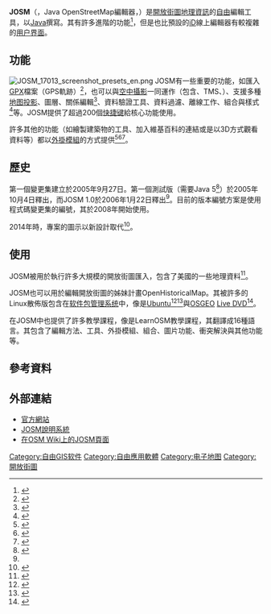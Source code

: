 {{NoteTA|G1=IT|G2=FL}}
{{Infobox software
| name                   = JOSM
| logo                   = JOSM Logotype 2019.svg
| logo_size              = 100px
| screenshot             = JOSM 17013 screenshot zh-CN.png
| screenshot_size        = 240px
| caption                = 僅顯示OpenStreetMap資料圖層的JOSM（標準樣式）
| author                 = Immanuel Scholz
| developer              = Dirk Stöcker與其他貢獻者
| released               = {{Start date and age|2006|1|22}}<ref name="josm-1.0">{{cite web|author1=Immanuel Scholz|title=JOSM 1.0 released|url=https://lists.openstreetmap.org/pipermail/talk/2006-January/002163.html|accessdate=2016-07-16|date=2006-01-22|archive-date=2016-09-18|archive-url=https://web.archive.org/web/20160918033147/https://lists.openstreetmap.org/pipermail/talk/2006-January/002163.html|dead-url=no}}</ref>
| latest release version = 18360
| latest release date    = {{Release date and age|2022|01|03}}
| programming language   = [[Java|Java]]（第八版或更新）
| platform               = 多平臺（[[Windows|Windows]], [[Linux|Linux]], [[OS_X|OS X]]）
| genre                  = [[地理資訊系統|GIS軟體]]
| language count         = 34
| license                = [[GNU通用公共许可证|GNU GPL v2]]
}}
'''JOSM'''（{{Audio|GT JOSM.ogg|聆聽}}，Java OpenStreetMap編輯器，{{lang-en|Java OpenStreetMap Editor}}）是[[開放街圖|開放街圖]][[地理信息系统|地理資訊]]的[[自由软件|自由]]編輯工具，以[[Java|Java]]撰寫。其有許多進階的功能<ref>{{cite book |editors=Jokar Arsanjani, J., Zipf, A., Mooney, P., Helbich, M. |date=2015 |title=OpenStreetMap in GIScience: Experiences, Research, and Applications|url=http://www.springer.com/us/book/0000000000000 |location= |publisher=Springer |page=71}}</ref>，但是也比預設的[[ID_(軟體)|iD]]線上編輯器有較複雜的[[用户界面|用户界面]]。

== 功能 ==
[[File:JOSM_17013_screenshot_presets_en.png|thumb]]
JOSM有一些重要的功能，如匯入[[GPX|GPX]]檔案（GPS軌跡）<ref>{{cite book |date=2013 |title=Geographic Information Systems: Concepts, Methodologies, Tools, and Applications |url=http://www.igi-global.com/book/geographic-information-systems/66203 |location=USA |publisher=Information Resources Management Association |page=546 |isbn=1466620382 |access-date=2016-07-16 |archive-date=2020-07-25 |archive-url=https://web.archive.org/web/20200725054023/https://www.igi-global.com/book/geographic-information-systems/66203 |dead-url=no }}</ref>，也可以與[[空中攝影|空中攝影]]一同運作（包含{{link-en|WMS|Web Map Service}}、TMS、{{link-en|WMTS|Web Map Tile Service}}）、支援多種[[地图投影|地图投影]]、圖層、關係編輯<ref>{{cite web|author1=Ruth Maben|title=Mapping complex features in JOSM using relations|url=https://www.mapbox.com/blog/josm-relations/|publisher=Mapbox|accessdate=2016-07-16|date=2016-05-04|archive-date=2017-02-16|archive-url=https://web.archive.org/web/20170216050234/https://www.mapbox.com/blog/josm-relations/|dead-url=yes}}</ref>、資料驗證工具、資料過濾、離線工作、組合與樣式<ref name="PacktPub">{{cite book | url=https://www.packtpub.com/books/content/checking-openstreetmap-data-problems | title=OpenStreetMap | publisher=PacktPub | date=2010-09 | accessdate=2016-07-16 | author=Bennett Jonathan | archive-date=2017-08-01 | archive-url=https://web.archive.org/web/20170801201159/https://www.packtpub.com/books/content/checking-openstreetmap-data-problems | dead-url=no }}</ref>等。JOSM提供了超過200個[[快捷键|快捷键]]給核心功能使用。

許多其他的功能（如繪製建築物的工具、加入維基百科的連結或是以3D方式觀看資料等）都以[[外掛模組|外掛模組]]的方式提供<ref name="Linux Weekly News">{{cite web | url=https://lwn.net/Articles/322163/ | title=OpenStreetMap: the data behind the maps | publisher=Linux Weekly News | date=2009-03-06 | accessdate=2016-05-22 | author=Chance Tom | archive-date=2020-06-04 | archive-url=https://web.archive.org/web/20200604194624/https://lwn.net/Articles/322163/ | dead-url=no }}</ref><ref name="osm-traffic-simulation">{{cite web | url=https://depositonce.tu-berlin.de/handle/11303/4976 | title=OpenStreetMap for traffic simulation | publisher=Technische Universitat Berlin Collection | date=2015-09-02 | accessdate=2016-05-22 | author1=Michael Zilske | author2=Andreas Neumann | author3=Kai  Nagel | archive-date=2020-08-30 | archive-url=https://web.archive.org/web/20200830192024/https://depositonce.tu-berlin.de/handle/11303/4976 | dead-url=no }}</ref><ref name="annotation-edition-josm-plugin">{{cite web |url=http://www.sciencedirect.com/science/article/pii/S1877042814001451 |title=Annotation edition JOSM Plugin, in A framework and a tool for semantic annotation of POIs in OpenStreetMap |publisher=Procedia - Social and Behavioral Sciences, Volume 111, Pages 1092–1101 |date=2014-02-05 |accessdate=2016-05-22 |author1=F Scioscia |author2=M Binetti |author3=M Ruta |author4=S Ieva |author5=Eugenio Di Sciascio |archive-date=2021-10-27 |archive-url=https://web.archive.org/web/20211027025034/https://www.sciencedirect.com/science/article/pii/S1877042814001451 }}</ref>。

== 歷史 ==
第一個變更集建立於2005年9月27日。第一個測試版（需要Java 5<ref>{{cite web|author1=Immanuel Scholz|title=JOSM Beta available to download|url=https://lists.openstreetmap.org/pipermail/talk/2005-October/001181.html|accessdate=2016-07-16|date=2005-10-04|archive-date=2016-12-11|archive-url=https://web.archive.org/web/20161211011011/https://lists.openstreetmap.org/pipermail/talk/2005-October/001181.html|dead-url=no}}</ref>）於2005年10月4日釋出，而JOSM 1.0於2006年1月22日釋出<ref name="josm-1.0"/>。目前的版本編號方案是使用程式碼變更集的編號，其於2008年開始使用。

2014年時，專案的圖示以新設計取代<ref>{{cite web|author1=HarryWood|title=A new logo for JOSM, the Java OpenStreetMap Editor|url=https://blog.openstreetmap.org/2014/12/12/josm-new-logo/|accessdate=2016-07-16|date=2014-12-12|archive-date=2021-01-22|archive-url=https://web.archive.org/web/20210122001422/https://blog.openstreetmap.org/2014/12/12/josm-new-logo/|dead-url=no}}</ref>。

== 使用 ==
JOSM被用於執行許多大規模的開放街圖匯入，包含了美國的一些地理資料<ref name="Tiger">{{cite web | url=https://www.linux.com/news/openstreetmap-project-completes-import-united-states-tiger-data | title=OpenStreetMap project completes import of United States TIGER data | publisher=Linux.com | date=2008-01-23 | accessdate=2016-05-22 | author=Nathan Willis | archive-date=2020-08-20 | archive-url=https://web.archive.org/web/20200820131850/https://www.linux.com/news/openstreetmap-project-completes-import-united-states-tiger-data/ | dead-url=no }}</ref>。

JOSM也可以用於編輯開放街圖的姊妹計畫OpenHistoricalMap。其被許多的Linux散佈版包含在[[软件包管理系统|软件包管理系统]]中，像是[[Ubuntu|Ubuntu]]<ref name="ubuntu">{{cite web | url=https://help.ubuntu.com/community/JOSM | title=JOSM | publisher=help.ubuntu.com | date=2009-12-10 | accessdate=2016-05-22 | archive-date=2020-10-21 | archive-url=https://web.archive.org/web/20201021221613/https://help.ubuntu.com/community/JOSM | dead-url=no }}</ref><ref>{{cite web | url=https://wiki.ubuntuusers.de/JOSM/ | title=JOSM | publisher=ubuntuusers.de | date=2016-04-22 | accessdate=2016-05-22 | archive-date=2021-01-22 | archive-url=https://web.archive.org/web/20210122014703/https://wiki.ubuntuusers.de/JOSM/ | dead-url=no }}</ref>與[[开源地理空间基金会|OSGEO]] [[Live_CD|Live DVD]]<ref>{{cite web | url=http://live.osgeo.org/en/overview/osm_overview.html | title=OSGEO-DVD | publisher=OSGEO | accessdate=2016-05-22 | archive-date=2020-09-20 | archive-url=https://web.archive.org/web/20200920110247/https://live.osgeo.org/en/overview/osm_overview.html | dead-url=no }}</ref>。

在JOSM中也提供了許多教學課程，像是LearnOSM教學課程，其翻譯成16種語言。其包含了編輯方法、工具、外掛模組、組合、圖片功能、衝突解決與其他功能等。

== 參考資料 ==
{{Reflist}}

== 外部連結 ==
{{commons category|JOSM}}
* [https://josm.openstreetmap.de/ 官方網站] {{Wayback|url=https://josm.openstreetmap.de/ |date=20210201172455 }} 
* [https://josm.openstreetmap.de/wiki/Help JOSM說明系統] {{Wayback|url=https://josm.openstreetmap.de/wiki/Help |date=20210117131355 }}
* [https://wiki.openstreetmap.org/wiki/JOSM 在OSM Wiki上的JOSM頁面] {{Wayback|url=https://wiki.openstreetmap.org/wiki/JOSM |date=20210110055348 }}

[[Category:自由GIS软件|Category:自由GIS软件]]
[[Category:自由應用軟體|Category:自由應用軟體]]
[[Category:电子地图|Category:电子地图]]
[[Category:開放街圖|Category:開放街圖]]